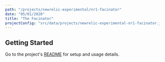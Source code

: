 ```yaml
---
path: "/projects/newrelic-experimental/nr1-facinator"
date: "05/01/2020"
title: "The Facinator"
projectConfig: "src/data/projects/newrelic-experimental-nr1-facinator.json"
---
```


## Getting Started

Go to the project's [README](https://github.com/newrelic-experimental/nr1-facinator#readme) for setup and usage details.





